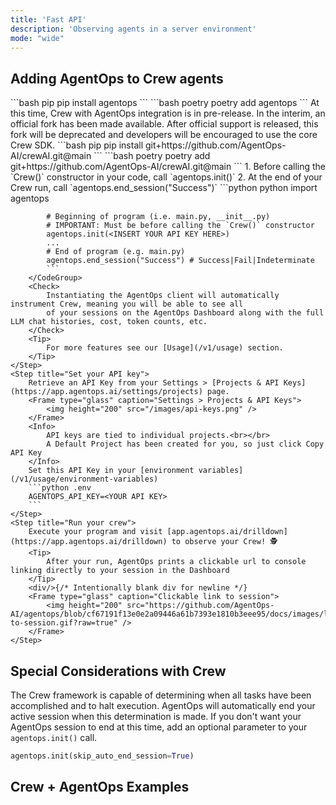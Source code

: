```yaml
---
title: 'Fast API'
description: 'Observing agents in a server environment'
mode: "wide"
---
```


[//]: # (Card for video tutorial)
[//]: # (<Card title="REST Server + AgentOps" icon="computer" href="https://www.loom.com/share/cfcaaef8d4a14cc7a974843bda1076bf">)

[//]: # (	Using agents in a REST server and observing)

[//]: # (	![thumbnail]&#40;https://cdn.loom.com/sessions/thumbnails/cfcaaef8d4a14cc7a974843bda1076bf-1713568618224-with-play.gif&#41;)

[//]: # (</Card>)

## Adding AgentOps to Crew agents

<Steps>
	<Step title="Install the AgentOps SDK">
		<CodeGroup>
			```bash pip
			pip install agentops
			```
			```bash poetry
			poetry add agentops
			```
		</CodeGroup>
	</Step>
	<Step title="Install Crew from the AgentOps fork">
		<Warning>
			At this time, Crew with AgentOps integration is in pre-release. In the interim, an official fork has been
			made available. After official support is released, this fork will be deprecated and developers will
			be encouraged to use the core Crew SDK.
		</Warning>
		<CodeGroup>
			```bash pip
			pip install git+https://github.com/AgentOps-AI/crewAI.git@main
			```
			```bash poetry
			poetry add git+https://github.com/AgentOps-AI/crewAI.git@main
			```
		</CodeGroup>
	</Step>
	<Step title="Add 3 lines of code">
		1. Before calling the `Crew()` constructor in your code, call `agentops.init()`
		2. At the end of your Crew run, call `agentops.end_session("Success")`
		<CodeGroup>
			```python python
			import agentops

			# Beginning of program (i.e. main.py, __init__.py)
			# IMPORTANT: Must be before calling the `Crew()` constructor
			agentops.init(<INSERT YOUR API KEY HERE>)
			...
			# End of program (e.g. main.py)
			agentops.end_session("Success") # Success|Fail|Indeterminate
			```
		</CodeGroup>
		<Check>
			Instantiating the AgentOps client will automatically instrument Crew, meaning you will be able to see all
			of your sessions on the AgentOps Dashboard along with the full LLM chat histories, cost, token counts, etc.
		</Check>
		<Tip>
			For more features see our [Usage](/v1/usage) section.
		</Tip>
	</Step>
	<Step title="Set your API key">
		Retrieve an API Key from your Settings > [Projects & API Keys](https://app.agentops.ai/settings/projects) page.
		<Frame type="glass" caption="Settings > Projects & API Keys">
			<img height="200" src="/images/api-keys.png" />
		</Frame>
		<Info>
			API keys are tied to individual projects.<br></br>
			A Default Project has been created for you, so just click Copy API Key
		</Info>
		Set this API Key in your [environment variables](/v1/usage/environment-variables)
		```python .env
		AGENTOPS_API_KEY=<YOUR API KEY>
		```
	</Step>
    <Step title="Run your crew">
		Execute your program and visit [app.agentops.ai/drilldown](https://app.agentops.ai/drilldown) to observe your Crew! 🕵️
		<Tip>
			After your run, AgentOps prints a clickable url to console linking directly to your session in the Dashboard
		</Tip>
		<div/>{/* Intentionally blank div for newline */}
		<Frame type="glass" caption="Clickable link to session">
			<img height="200" src="https://github.com/AgentOps-AI/agentops/blob/cf67191f13e0e2a09446a61b7393e1810b3eee95/docs/images/link-to-session.gif?raw=true" />
		</Frame>
	</Step>
</Steps>

## Special Considerations with Crew
The Crew framework is capable of determining when all tasks have been accomplished and to halt execution. AgentOps will automatically end your active session
when this determination is made. If you don't want your AgentOps session to end at this time, add an optional parameter to your `agentops.init()` call.

```python
agentops.init(skip_auto_end_session=True)
```

## Crew + AgentOps Examples

<CardGroup cols={3}>
    <Card title="Job Posting" icon="briefcase" href="https://github.com/Agentops-AI/crewAI-examples/tree/main/job-posting" />
	<Card title="Instagram Post" icon="instagram" href="https://github.com/Agentops-AI/crewAI-examples/tree/main/instagram_post" />
    <Card title="Markdown Validator" icon="markdown" href="https://github.com/Agentops-AI/crewAI-examples/tree/main/markdown_validator" />
</CardGroup>
